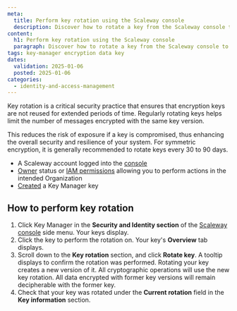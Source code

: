 ```yaml
---
meta:
  title: Perform key rotation using the Scaleway console
  description: Discover how to rotate a key from the Scaleway console to decrypt your data using Scaleway's Key Manager.
content:
  h1: Perform key rotation using the Scaleway console
  paragraph: Discover how to rotate a key from the Scaleway console to decrypt your data using Scaleway's Key Manager.
tags: key-manager encryption data key
dates:
  validation: 2025-01-06
  posted: 2025-01-06
categories:
  - identity-and-access-management
---
```


Key rotation is a critical security practice that ensures that encryption keys are not reused for extended periods of time. Regularly rotating keys helps limit the number of messages encrypted with the same key version.

This reduces the risk of exposure if a key is compromised, thus enhancing the overall security and resilience of your system. For symmetric encryption, it is generally recommended to rotate keys every 30 to 90 days.

<Macro id="requirements" />

- A Scaleway account logged into the [console](https://console.scaleway.com)
- [Owner](/identity-and-access-management/iam/concepts/#owner) status or [IAM permissions](/identity-and-access-management/iam/concepts/#permission) allowing you to perform actions in the intended Organization
- [Created](/identity-and-access-management/key-manager/how-to/create-km-key/) a Key Manager key

## How to perform key rotation

1. Click Key Manager in the **Security and Identity section** of the [Scaleway console](https://console.scaleway.com) side menu. Your keys display.
2. Click the key to perform the rotation on. Your key's **Overview** tab displays.
3. Scroll down to the **Key rotation** section, and click **Rotate key**. A tooltip displays to confirm the rotation was performed.
    <Message type="note">
     Rotating your key creates a new version of it. All cryptographic operations will use the new key rotation. All data encrypted with former key versions will remain decipherable with the former key.
    </Message>
4. Check that your key was rotated under the **Current rotation** field in the **Key information** section.
